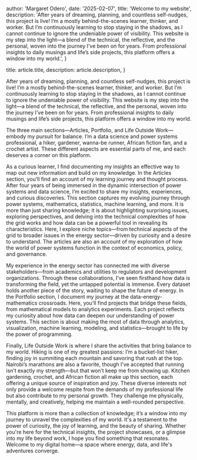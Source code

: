 
  author: 'Margaret Odero',
  date: '2025-02-07',
  title: 'Welcome to my website',
  description:
    'After years of dreaming, planning, and countless self-nudges, this project is live! I’m a mostly behind-the-scenes learner, thinker, and worker. But I’m continuously learning to stop staying in the shadows, as I cannot continue to ignore the undeniable power of visibility. This website is my step into the light—a blend of the technical, the reflective, and the personal, woven into the journey I’ve been on for years. From professional insights to daily musings and life’s side projects, this platform offers a window into my world.',
}

  title: article.title,
  description: article.description,
}



After years of dreaming, planning, and countless self-nudges, this project is live! I’m a mostly behind-the-scenes learner, thinker, and worker. But I’m continuously learning to stop staying in the shadows, as I cannot continue to ignore the undeniable power of visibility. This website is my step into the light—a blend of the technical, the reflective, and the personal, woven into the journey I’ve been on for years. From professional insights to daily musings and life’s side projects, this platform offers a window into my world.

The three main sections—Articles, Portfolio, and Life Outside Work—embody my pursuit for balance. I’m a data science and power systems professional, a hiker, gardener, wanna-be runner, African fiction fan, and a crochet artist. These different aspects are essential parts of me, and each deserves a corner on this platform.

As a curious learner, I find documenting my insights an effective way to map out new information and build on my knowledge. In the Articles section, you’ll find an account of my learning journey and thought process. After four years of being immersed in the dynamic intersection of power systems and data science, I’m excited to share my insights, experiences, and curious discoveries. This section captures my evolving journey through power systems, mathematics, statistics, machine learning, and more. It is more than just sharing knowledge; it is about highlighting surprising issues, exploring perspectives, and delving into the technical complexities of how the grid works and how data can be a powerful tool in revealing its characteristics. Here, I explore niche topics—from technical aspects of the grid to broader issues in the energy sector—driven by curiosity and a desire to understand. The articles are also an account of my exploration of how the world of power systems function in the context of  economics, policy, and governance.

My experience in the energy sector has connected me with diverse stakeholders—from academics and utilities to regulators and development organizations. Through these collaborations, I’ve seen firsthand how data is transforming the field, yet the untapped potential is immense. Every dataset holds another piece of the story, waiting to shape the future of energy. In the Portfolio section, I document my journey at the data-energy-mathematics crossroads. Here, you’ll find projects that bridge these fields, from mathematical models to analytics experiments. Each project reflects my curiosity about how data can deepen our understanding of power systems. This section is about making the most of data through analytics, visualization, machine learning, modeling, and statistics—brought to life by the power of programming.

Finally, Life Outside Work is where I share the activities that bring balance to my world. Hiking is one of my greatest passions: I’m a bucket-list hiker, finding joy in summiting each mountain and savoring that rush at the top. Nairobi’s marathons are also a favorite, though I’ve accepted that running isn’t exactly my strength—but that won’t keep me from showing up. Kitchen gardening, crochet, and African fiction all make up this section, each offering a unique source of inspiration and joy. These diverse interests not only provide a welcome respite from the demands of my professional life but also contribute to my personal growth. They challenge me physically, mentally, and creatively, helping me maintain a well-rounded perspective.

This platform is more than a collection of knowledge; it’s a window into my journey to unravel the complexities of my world. It's a testament to the power of curiosity, the joy of learning, and the beauty of sharing. Whether you're here for the technical insights, the project showcases, or a glimpse into my life beyond work, I hope you find something that resonates. Welcome to my digital home—a space where energy, data, and life's adventures converge.

